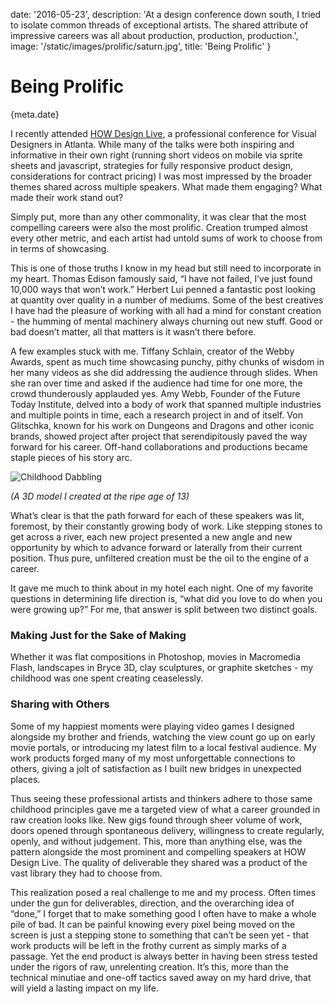 
date: '2016-05-23',
description: 'At a design conference down south, I tried to isolate common threads of exceptional artists. The shared attribute of impressive careers was all about production, production, production.',
image: '/static/images/prolific/saturn.jpg',
title: 'Being Prolific'
}


# Being Prolific

<Date>{meta.date}</Date>

I recently attended [HOW Design Live](http://howdesignlive.com/), a professional conference for Visual Designers in Atlanta. While many of the talks were both inspiring and informative in their own right (running short videos on mobile via sprite sheets and javascript, strategies for fully responsive product design, considerations for contract pricing) I was most impressed by the broader themes shared across multiple speakers. What made them engaging? What made their work stand out?

Simply put, more than any other commonality, it was clear that the most compelling careers were also the most prolific. Creation trumped almost every other metric, and each artist had untold sums of work to choose from in terms of showcasing.

This is one of those truths I know in my head but still need to incorporate in my heart. Thomas Edison famously said, “I have not failed, I’ve just found 10,000 ways that won’t work.” Herbert Lui penned a fantastic post looking at quantity over quality in a number of mediums. Some of the best creatives I have had the pleasure of working with all had a mind for constant creation - the humming of mental machinery always churning out new stuff. Good or bad doesn’t matter, all that matters is it wasn’t there before.

A few examples stuck with me. Tiffany Schlain, creator of the Webby Awards, spent as much time showcasing punchy, pithy chunks of wisdom in her many videos as she did addressing the audience through slides. When she ran over time and asked if the audience had time for one more, the crowd thunderously applauded yes. Amy Webb, Founder of the Future Today Institute, delved into a body of work that spanned multiple industries and multiple points in time, each a research project in and of itself. Von Glitschka, known for his work on Dungeons and Dragons and other iconic brands, showed project after project that serendipitously paved the way forward for his career. Off-hand collaborations and productions became staple pieces of his story arc.

![Childhood Dabbling](/static/images/prolific/saturn.jpg)

_(A 3D model I created at the ripe age of 13)_

What’s clear is that the path forward for each of these speakers was lit, foremost, by their constantly growing body of work. Like stepping stones to get across a river, each new project presented a new angle and new opportunity by which to advance forward or laterally from their current position. Thus pure, unfiltered creation must be the oil to the engine of a career.

It gave me much to think about in my hotel each night. One of my favorite questions in determining life direction is, “what did you love to do when you were growing up?” For me, that answer is split between two distinct goals.

### Making Just for the Sake of Making
Whether it was flat compositions in Photoshop, movies in Macromedia Flash, landscapes in Bryce 3D, clay sculptures, or graphite sketches - my childhood was one spent creating ceaselessly.

### Sharing with Others
Some of my happiest moments were playing video games I designed alongside my brother and friends, watching the view count go up on early movie portals, or introducing my latest film to a local festival audience. My work products forged many of my most unforgettable connections to others, giving a jolt of satisfaction as I built new bridges in unexpected places.

Thus seeing these professional artists and thinkers adhere to those same childhood principles gave me a targeted view of what a career grounded in raw creation looks like. New gigs found through sheer volume of work, doors opened through spontaneous delivery, willingness to create regularly, openly, and without judgement. This, more than anything else, was the pattern alongside the most prominent and compelling speakers at HOW Design Live. The quality of deliverable they shared was a product of the vast library they had to choose from.

This realization posed a real challenge to me and my process. Often times under the gun for deliverables, direction, and the overarching idea of “done,” I forget that to make something good I often have to make a whole pile of bad. It can be painful knowing every pixel being moved on the screen is just a stepping stone to something that can’t be seen yet - that work products will be left in the frothy current as simply marks of a passage. Yet the end product is always better in having been stress tested under the rigors of raw, unrelenting creation. It’s this, more than the technical minutiae and one-off tactics saved away on my hard drive, that will yield a lasting impact on my life.
